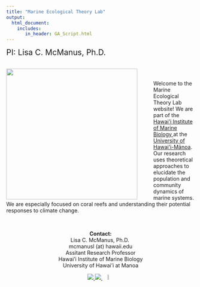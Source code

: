 ```yaml
---
title: "Marine Ecological Theory Lab"
output: 
  html_document:
    includes:
       in_header: GA_Script.html
---
```


<span style="font-size:1.5em;"> PI: Lisa C. McManus, Ph.D.</span>
<br>
<br>


<img src="photos/MetLabA_color.png" style="height: 350px; padding-right: 40px;" align="left"> 

<br>

Welcome to the Marine Ecological Theory Lab website! We are part of the <a href="http://www.himb.hawaii.edu/"> Hawai'i Institute of Marine Biology </a> at the <a href="https://manoa.hawaii.edu/"> University of Hawai'i-Mānoa</a>. Our research uses theoretical approaches to elucidate the population and community dynamics of marine systems. We are especially focused on coral reefs and understanding their potential responses to climate change.
<br>


<!--![](fishies.jpg) {width=100% } --> 


<br>
<center>
**Contact:** <br>
Lisa C. McManus, Ph.D. <br>
mcmanusl (at) hawaii.edu <br>
Assitant Research Professor <br>
Hawai'i Institute of Marine Biology <br>
University of Hawai'i at Manoa <br>

<a href="https://github.com/lmcmanus47/"> ![](logo_Github.png) </a> 
<a href="https://twitter.com/lc_mcmanus"> ![](logo_Twitter.png) </a> 
<a href="https://scholar.google.com/citations?user=V3bswmgAAAAJ&hl=en"> ![](logo_GoogleScholar.png){width=6%} </a>
</center>

